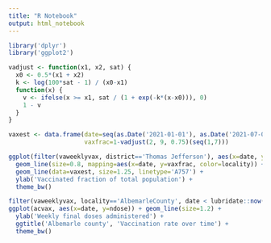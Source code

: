 ```yaml
---
title: "R Notebook"
output: html_notebook
---
```


```r
library('dplyr')
library('ggplot2')
```



```r
vadjust <- function(x1, x2, sat) {
  x0 <- 0.5*(x1 + x2)
  k <- log(100*sat - 1) / (x0-x1)
  function(x) {
    v <- ifelse(x >= x1, sat / (1 + exp(-k*(x-x0))), 0)
    1 - v
  }
}

vaxest <- data.frame(date=seq(as.Date('2021-01-01'), as.Date('2021-07-01'), by='month'),
                     vaxfrac=1-vadjust(2, 9, 0.75)(seq(1,7)))
```

```r
ggplot(filter(vaweeklyvax, district=='Thomas Jefferson'), aes(x=date, y=vaxfrac)) +
  geom_line(size=0.8, mapping=aes(x=date, y=vaxfrac, color=locality)) +
  geom_line(data=vaxest, size=1.25, linetype='A757') +
  ylab('Vaccinated fraction of total population') +
  theme_bw()
```

```r
filter(vaweeklyvax, locality=='AlbemarleCounty', date < lubridate::now()) -> acvax
ggplot(acvax, aes(x=date, y=ndose)) + geom_line(size=1.2) + 
  ylab('Weekly final doses administered') +
  ggtitle('Albemarle county', 'Vaccination rate over time') +
  theme_bw()
```
